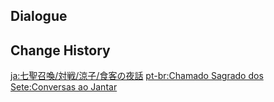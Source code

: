 {{Genius Invokation TCG Stage
|title        = Supper Gossip
|type         = Adventure Challenge
|group        = Open World Match
|character    = Ryouko
|requirement  = 5
|location     = Inazuma
|introduction = Alright. Let me tell you a story about something that happened when a couple of interesting people ate at my stall. They didn't look like they were from around these parts. My guess is that they were recent arrivals in Ritou from Snezhnaya...<br>{{Color|bp|Special Rule: When Action Phase begins, the active characters on both sides will be affected by Pyro.}}
|objective_1  = Achieve victory
|reward_1     = Player EXP*210;Lucky Coin*250
|objective_2  = Achieve victory within 5 Rounds
|reward_2     = Lucky Coin*500
|objective_3  = Use 1 Elemental Burst
|reward_3     = Lucky Coin*500
|lineup       = Fatui Pyro Agent;Fatui Skirmisher - Anemoboxer Vanguard;Fatui Skirmisher - Hydrogunner Legionnaire
|support      = Ley Line Disorder: High Temperature
}}

==Dialogue==
{{Transclude|Genius Invokation TCG/Stage/Ryouko|Adventure Challenge}}

==Change History==
{{Change History|3.3}}

[[ja:七聖召喚/対戦/涼子/食客の夜話]]
[[pt-br:Chamado Sagrado dos Sete:Conversas ao Jantar]]